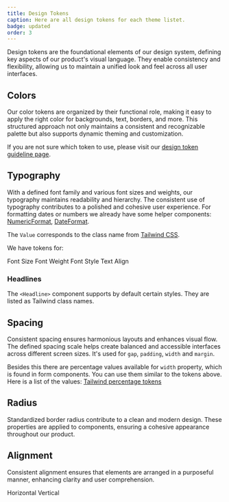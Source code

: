 ```yaml
---
title: Design Tokens
caption: Here are all design tokens for each theme listet.
badge: updated
order: 3
---
```


Design tokens are the foundational elements of our design system, defining key aspects of our product's visual language. They enable consistency and flexibility, allowing us to maintain a unified look and feel across all user interfaces.

## Colors

Our color tokens are organized by their functional role, making it easy to apply the right color for backgrounds, text, borders, and more. This structured approach not only maintains a consistent and recognizable palette but also supports dynamic theming and customization.

If you are not sure which token to use, please visit our [design token guideline page](/getting-started/design-token-guidelines).

<ColorTokenTable />

## Typography

With a defined font family and various font sizes and weights, our typography maintains readability and hierarchy. The consistent use of typography contributes to a polished and cohesive user experience.
For formatting dates or numbers we already have some helper components: [NumericFormat](../components/formatters/numericformat), [DateFormat](../components/formatters/dateformat).

The `Value` corresponds to the class name from [Tailwind CSS](https://tailwindcss.com/docs/font-size).

We have tokens for:

<Tabs>
  <Tabs.List>
    <Tabs.Item id="fontSize">Font Size</Tabs.Item>
    <Tabs.Item id="fontWeight">Font Weight</Tabs.Item>
    <Tabs.Item id="fontStyle">Font Style</Tabs.Item>
    <Tabs.Item id="textAlign">Text Align</Tabs.Item>
  </Tabs.List>
  <Tabs.TabPanel id="fontSize">
    <FontSizes />
  </Tabs.TabPanel>
  <Tabs.TabPanel id="fontWeight">
    <FontWeights />
  </Tabs.TabPanel>
  <Tabs.TabPanel id="fontStyle">
    <FontStyle />
  </Tabs.TabPanel>
  <Tabs.TabPanel id="textAlign">
    <TextAlign />
  </Tabs.TabPanel>
</Tabs>

### Headlines

The `<Headline>` component supports by default certain styles. They are listed as Tailwind class names.

<Headlines />

## Spacing

Consistent spacing ensures harmonious layouts and enhances visual flow. The defined spacing scale helps create balanced and accessible interfaces across different screen sizes. It's used for `gap`, `padding`, `width` and `margin`.

<Spacing />

Besides this there are percentage values available for `width` property, which is found in form components. You can use them similar to the tokens above. Here is a list of the values: [Tailwind percentage tokens](https://tailwindcss.com/docs/width#percentage-widths)

## Radius

Standardized border radius contribute to a clean and modern design. These properties are applied to components, ensuring a cohesive appearance throughout our product.

<BorderRadius />

## Alignment

Consistent alignment ensures that elements are arranged in a purposeful manner, enhancing clarity and user comprehension.

<Tabs>
  <Tabs.List>
    <Tabs.Item id="alignX">Horizontal</Tabs.Item>
    <Tabs.Item id="alignY">Vertical</Tabs.Item>
  </Tabs.List>
  <Tabs.TabPanel id="alignX">
    <AlignmentsX />
  </Tabs.TabPanel>
  <Tabs.TabPanel id="alignY">
    <AlignmentsY />
  </Tabs.TabPanel>
</Tabs>
